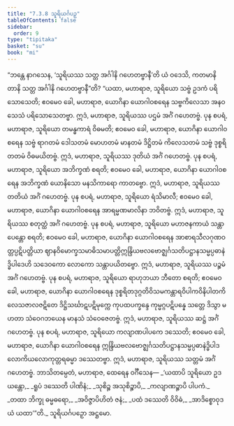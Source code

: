 ```yaml
---
title: "7.3.8 သူရိယင်္ဂပဉှ"
tableOfContents: false
sidebar:
  order: 9
type: "tipitaka"
basket: "su"
book: "mi"
---
```



<DynamicBreadcrumb />

<Division number="252" book="mi">

<Paragraph number="1810" book="mi">
“ဘန္တေ နာဂသေန, ‘သူရိယဿ သတ္တ အင်္ဂါနိ ဂဟေတဗ္ဗာနီ’တိ ယံ ဝဒေသိ, ကတမာနိ တာနိ သတ္တ အင်္ဂါနိ ဂဟေတဗ္ဗာနီ”တိ? “ယထာ, မဟာရာဇ, သူရိယော သဗ္ဗံ ဥဒကံ ပရိသောသေတိ; ဧဝမေဝ ခေါ, မဟာရာဇ, ယောဂိနာ ယောဂါဝစရေန သဗ္ဗကိလေသာ အနဝသေသံ ပရိသောသေတဗ္ဗာ. ဣဒံ, မဟာရာဇ, သူရိယဿ ပဌမံ အင်္ဂံ ဂဟေတဗ္ဗံ.
</Paragraph>

<Paragraph number="1811" book="mi">
ပုန စပရံ, မဟာရာဇ, သူရိယော တမန္ဓကာရံ ဝိဓမတိ; ဧဝမေဝ ခေါ, မဟာရာဇ, ယောဂိနာ ယောဂါဝစရေန သဗ္ဗံ ရာဂတမံ ဒေါသတမံ မောဟတမံ မာနတမံ ဒိဋ္ဌိတမံ ကိလေသတမံ သဗ္ဗံ ဒုစ္စရိတတမံ ဝိဓမယိတဗ္ဗံ. ဣဒံ, မဟာရာဇ, သူရိယဿ ဒုတိယံ အင်္ဂံ ဂဟေတဗ္ဗံ.
</Paragraph>

<Paragraph number="1812" book="mi">
ပုန စပရံ, မဟာရာဇ, သူရိယော အဘိက္ခဏံ စရတိ; ဧဝမေဝ ခေါ, မဟာရာဇ, ယောဂိနာ ယောဂါဝစရေန အဘိက္ခဏံ ယောနိသော မနသိကာရော ကာတဗ္ဗော. ဣဒံ, မဟာရာဇ, သူရိယဿ တတိယံ အင်္ဂံ ဂဟေတဗ္ဗံ.
</Paragraph>

<Paragraph number="1813" book="mi">
ပုန စပရံ, မဟာရာဇ, သူရိယော ရံသိမာလီ; ဧဝမေဝ ခေါ, မဟာရာဇ, ယောဂိနာ ယောဂါဝစရေန အာရမ္မဏမာလိနာ ဘဝိတဗ္ဗံ. ဣဒံ, မဟာရာဇ, သူရိယဿ စတုတ္ထံ အင်္ဂံ ဂဟေတဗ္ဗံ.
</Paragraph>

<Paragraph number="1814" book="mi">
ပုန စပရံ, မဟာရာဇ, သူရိယော မဟာဇနကာယံ သန္တာပေန္တော စရတိ; ဧဝမေဝ ခေါ, မဟာရာဇ, ယောဂိနာ ယောဂါဝစရေန အာစာရသီလဂုဏဝတ္တပ္ပဋိပတ္တိယာ ဈာနဝိမောက္ခသမာဓိသမာပတ္တိဣန္ဒြိယဗလဗောဇ္ဈင်္ဂသတိပဋ္ဌာနသမ္မပ္ပဓာနဲဒ္ဓိပါဒေဟိ သဒေဝကော လောကော သန္တာပယိတဗ္ဗော. ဣဒံ, မဟာရာဇ, သူရိယဿ ပဉ္စမံ အင်္ဂံ ဂဟေတဗ္ဗံ.
</Paragraph>

<Paragraph number="1815" book="mi">
ပုန စပရံ, မဟာရာဇ, သူရိယော ရာဟုဘယာ ဘီတော စရတိ; ဧဝမေဝ ခေါ, မဟာရာဇ, ယောဂိနာ ယောဂါဝစရေန ဒုစ္စရိတဒုဂ္ဂတိဝိသမကန္တာရဝိပါကဝိနိပါတကိလေသဇာလဇဋိတေ ဒိဋ္ဌိသင်္ဃာဋပဋိမုက္ကေ ကုပထပက္ခန္ဒေ ကုမ္မဂ္ဂပဋိပန္နေ သတ္တေ ဒိသွာ မဟတာ သံဝေဂဘယေန မာနသံ သံဝေဇေတဗ္ဗံ. ဣဒံ, မဟာရာဇ, သူရိယဿ ဆဋ္ဌံ အင်္ဂံ ဂဟေတဗ္ဗံ.
</Paragraph>

<Paragraph number="1816" book="mi">
ပုန စပရံ, မဟာရာဇ, သူရိယော ကလျာဏပါပကေ ဒဿေတိ; ဧဝမေဝ ခေါ, မဟာရာဇ, ယောဂိနာ ယောဂါဝစရေန ဣန္ဒြိယဗလဗောဇ္ဈင်္ဂသတိပဋ္ဌာနသမ္မပ္ပဓာနဲဒ္ဓိပါဒလောကိယလောကုတ္တရဓမ္မာ ဒဿေတဗ္ဗာ. ဣဒံ, မဟာရာဇ, သူရိယဿ သတ္တမံ အင်္ဂံ ဂဟေတဗ္ဗံ. ဘာသိတမ္ပေတံ, မဟာရာဇ, ထေရေန ဝင်္ဂီသေန—
</Paragraph>

<Paragraph number="1817" type="verses" book="mi">
_‘ယထာပိ သူရိယော ဥဒယန္တော,_  
_ရူပံ ဒဿေတိ ပါဏိနံ;_  
_သုစိဉ္စ အသုစိဉ္စာပိ,_  
_ကလျာဏဉ္စာပိ ပါပကံ._  

</Paragraph>

<Paragraph number="1818" type="verses" book="mi">
_တထာ ဘိက္ခု ဓမ္မဓရော,_  
_အဝိဇ္ဇာပိဟိတံ ဇနံ;_  
_ပထံ ဒဿေတိ ဝိဝိဓံ,_  
_အာဒိစ္စောဝုဒယံ ယထာ’”တိ._  


</Paragraph>
</Division>

<Paragraph number="1819" type="center" book="mi">
သူရိယင်္ဂပဉှော အဋ္ဌမော.
</Paragraph>
